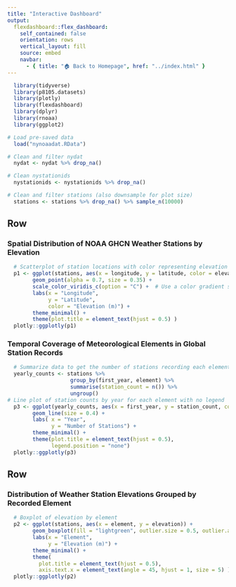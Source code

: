 ```yaml
---
title: "Interactive Dashboard"
output: 
  flexdashboard::flex_dashboard:
    self_contained: false
    orientation: rows
    vertical_layout: fill
    source: embed
    navbar:
      - { title: "🏠 Back to Homepage", href: "../index.html" }
---
```

```r
  library(tidyverse)
  library(p8105.datasets)
  library(plotly)
  library(flexdashboard)
  library(dplyr)
  library(rnoaa)
  library(ggplot2)
```

```r
# Load pre-saved data
  load("nynoaadat.RData")

# Clean and filter nydat
  nydat <- nydat %>% drop_na()

# Clean nystationids
  nystationids <- nystationids %>% drop_na()

# Clean and filter stations (also downsample for plot size)
  stations <- stations %>% drop_na() %>% sample_n(10000)
```

Row {data-height=500}
-------------------------------------
### Spatial Distribution of NOAA GHCN Weather Stations by Elevation {.column width="50%"}

```r
  # Scatterplot of station locations with color representing elevation
  p1 <- ggplot(stations, aes(x = longitude, y = latitude, color = elevation)) +
        geom_point(alpha = 0.7, size = 0.35) +
        scale_color_viridis_c(option = "C") +  # Use a color gradient suitable for elevation
        labs(x = "Longitude",
             y = "Latitude",
             color = "Elevation (m)") +
        theme_minimal() +
        theme(plot.title = element_text(hjust = 0.5) )
  plotly::ggplotly(p1)
```

### Temporal Coverage of Meteorological Elements in Global Station Records {.column width="50%"}

```r
  # Summarize data to get the number of stations recording each element by year
  yearly_counts <- stations %>%
                    group_by(first_year, element) %>%
                    summarise(station_count = n()) %>%
                    ungroup()
# Line plot of station counts by year for each element with no legend
  p3 <- ggplot(yearly_counts, aes(x = first_year, y = station_count, color = element, size=0.5)) +
        geom_line(size = 0.4) +
        labs( x = "Year",
              y = "Number of Stations") +
        theme_minimal() +
        theme(plot.title = element_text(hjust = 0.5),
              legend.position = "none")
  plotly::ggplotly(p3)
```

Row {data-height=500}
-------------------------------------
### Distribution of Weather Station Elevations Grouped by Recorded Element {.column width="100%"}

```r
  # Boxplot of elevation by element
  p2 <- ggplot(stations, aes(x = element, y = elevation)) +
        geom_boxplot(fill = "lightgreen", outlier.size = 0.5, outlier.alpha = 0.5) +
        labs(x = "Element",
             y = "Elevation (m)") +
        theme_minimal() +
        theme(
          plot.title = element_text(hjust = 0.5),
          axis.text.x = element_text(angle = 45, hjust = 1, size = 5) )
  plotly::ggplotly(p2)
```


